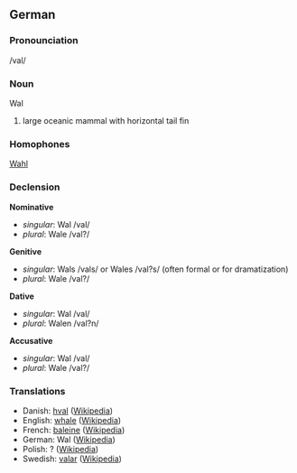 == German ==

=== Pronounciation ===

/val/

=== Noun ===

Wal

#large oceanic mammal with horizontal tail fin

=== Homophones ===

[[Wahl]]

=== Declension ===

'''Nominative'''
*''singular'': Wal /val/
*''plural'': Wale /val?/

'''Genitive'''
*''singular'': Wals /vals/ or Wales /val?s/ (often formal or for dramatization)
*''plural'': Wale /val?/

'''Dative'''
*''singular'': Wal /val/
*''plural'': Walen /val?n/

'''Accusative'''
*''singular'': Wal /val/
*''plural'': Wale /val?/

=== Translations ===
*Danish: [[hval]] ([http://da.wikipedia.org/wiki/Hval Wikipedia])
*English: [[whale]] ([http://www.wikipedia.org/wiki/Whale Wikipedia])
*French: [[baleine]] ([http://fr.wikipedia.org/wiki/Baleine Wikipedia])
*German: Wal ([http://de.wikipedia.org/wiki/Wal Wikipedia])
*Polish: ? ([http://pl.wikipedia.org/wiki/Walenie Wikipedia])
*Swedish: [[valar]] ([http://sv.wikipedia.org/wiki/Valar Wikipedia])